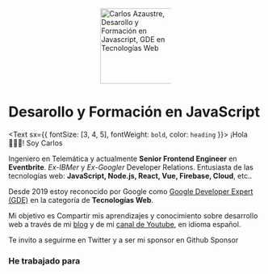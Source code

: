 

<p style="display:block;margin:0 auto;width:140px">
    <img width="149" src="./carlos-azaustre-gde-web.png" alt="Carlos Azaustre, Desarollo y Formación en Javascript, GDE en Tecnologías Web" />
</p>

# Desarollo y Formación en JavaScript

<Text sx={{ fontSize: [3, 4, 5], fontWeight: `bold`, color: `heading` }}>
¡Hola 🙋🏻‍♂️! Soy Carlos
</Text>

 Ingeniero en Telemática y actualmente **Senior Frontend Engineer** en **Eventbrite**.
*Ex-IBMer* y *Ex-Googler* Developer Relations. Entusiasta de las tecnologías web: **JavaScript, Node.js, React, Vue, Firebase, Cloud**, etc..

Desde 2019 estoy reconocido por Google como [Google Developer Expert (GDE)](https://developers.google.com/community/experts/directory/profile/profile-carlos_azaustre) en la categoría de **Tecnologías Web**.

Mi objetivo es Compartir mis aprendizajes y conocimiento sobre desarrollo web a través de mi [blog](/blog) y de mi [canal de Youtube](https://www.youtube.com/carlosazaustre?sub_confirmation=1), en idioma español.

Te invito a seguirme en Twitter <TwitterFollowBtn username="carlosazaustre" /> y a ser mi sponsor en Github <GitHubButton href="https://github.com/sponsors/carlosazaustre" data-icon="octicon-heart" data-size="large" aria-label="Sponsor @carlosazaustre on GitHub">Sponsor</GitHubButton>

<NewsletterForm
  title="📬 Únete y estate al día en desarrollo web"
  text="Recibe puntualmente información sobre las últimas novedades en tecnologías
      web y desarrollo web moderno para que estés siempre actualizadx:"
/>

### He trabajado para

<CompanyLogos/>